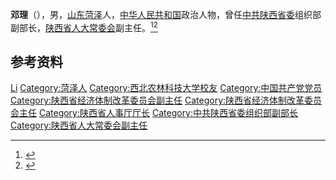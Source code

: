 '''邓理'''（{{bd|1945年|10月|}}），男，[[山东|山东]][[菏泽|菏泽]]人，[[中华人民共和国|中华人民共和国]]政治人物，曾任[[中共陕西省委|中共陕西省委]]组织部副部长，[[陕西省人大常委会|陕西省人大常委会]]副主任。<ref>{{Cite web|title=兼职教授邓理|url=https://cem.nwsuaf.edu.cn/jsfc/176384.htm|accessdate=2020-07-20|work=西北农林科技大学经济管理学院|archive-date=2020-07-20|archive-url=https://web.archive.org/web/20200720082320/https://cem.nwsuaf.edu.cn/jsfc/176384.htm|dead-url=no}}</ref><ref>{{Cite book|title=中华人民共和国职官志|author=何虎生, 李耀东, 向常福主编|publisher=中国社会出版社|year=2003|isbn=9787800883934|location=北京|pages=}}</ref>

== 参考资料 ==
{{reflist}}

{{中国人物小作品}}

{{Authority control}}
{{DEFAULTSORT:Deng邓}}
[[Category:邓姓|Li]]
[[Category:菏泽人|Category:菏泽人]]
[[Category:西北农林科技大学校友|Category:西北农林科技大学校友]]
[[Category:中国共产党党员|Category:中国共产党党员]]
[[Category:陕西省经济体制改革委员会副主任|Category:陕西省经济体制改革委员会副主任]]
[[Category:陕西省经济体制改革委员会主任|Category:陕西省经济体制改革委员会主任]]
[[Category:陕西省人事厅厅长|Category:陕西省人事厅厅长]]
[[Category:中共陕西省委组织部副部长|Category:中共陕西省委组织部副部长]]
[[Category:陕西省人大常委会副主任|Category:陕西省人大常委会副主任]]